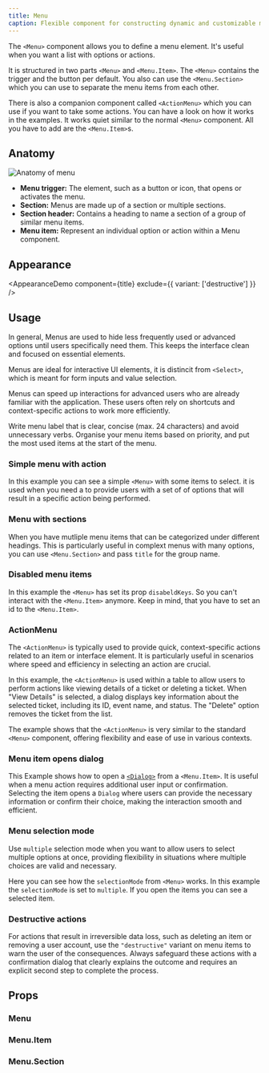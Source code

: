 ```yaml
---
title: Menu
caption: Flexible component for constructing dynamic and customizable menus.
---
```


The `<Menu>` component allows you to define a menu element. It's useful when you want a list with options or actions.

It is structured in two parts `<Menu>` and `<Menu.Item>`. The `<Menu>` contains the trigger and the button per default. You also can use the `<Menu.Section>` which you can use to separate the menu items from each other.

There is also a companion component called `<ActionMenu>` which you can use if you want to take some actions. You can have a look on how it works in the examples. It works quiet similar to the normal `<Menu>` component. All you have to add are the `<Menu.Item>`s.

## Anatomy

<Image
  src="/menu/menu-anatomy.jpg"
  alt="Anatomy of menu"
  width={800}
  height={550}
  className="mx-auto block"
/>

- **Menu trigger:** The element, such as a button or icon, that opens or activates the menu.
- **Section:** Menus are made up of a section or multiple sections.
- **Section header:** Contains a heading to name a section of a group of similar menu items.
- **Menu item:** Represent an individual option or action within a Menu component.

## Appearance

<AppearanceDemo component={title} exclude={{ variant: ['destructive'] }} />

<AppearanceTable component={title} />

## Usage

In general, Menus are used to hide less frequently used or advanced options until users specifically need them. This keeps the interface clean and focused on essential elements.

Menus are ideal for interactive UI elements, it is distincit from `<Select>`, which is meant for form inputs and value selection.

Menus can speed up interactions for advanced users who are already familiar with the application. These users often rely on shortcuts and context-specific actions to work more efficiently.

<GuidelineTiles>
  <Do>
    <Do.Description>
      Write menu label that is clear, concise (max. 24 characters) and avoid
      unnecessary verbs.
    </Do.Description>
  </Do>
  <Do>
    <Do.Description>
      Organise your menu items based on priority, and put the most used items at
      the start of the menu.
    </Do.Description>
  </Do>
</GuidelineTiles>

### Simple menu with action

In this example you can see a simple `<Menu>` with some items to select. it is used when you need a to provide users with a set of of options that will result in a specific action being performed.

<ComponentDemo file="./menu-action.demo.tsx" />

### Menu with sections

When you have mutliple menu items that can be categorized under different headings. This is particularly useful in complext menus with many options, you can use `<Menu.Section>` and pass `title` for the group name.

<ComponentDemo file="./menu-section.demo.tsx" />

### Disabled menu items

In this example the `<Menu>` has set its prop `disabeldKeys`. So you can't interact with the `<Menu.Item>` anymore. Keep in mind, that you have to set an id to the `<Menu.Item>`.

<ComponentDemo file="./menu-disabled.demo.tsx" />

### ActionMenu

The `<ActionMenu>` is typically used to provide quick, context-specific actions related to an item or interface element. It is particularly useful in scenarios where speed and efficiency in selecting an action are crucial.

In this example, the `<ActionMenu>` is used within a table to allow users to perform actions like viewing details of a ticket or deleting a ticket. When "View Details" is selected, a dialog displays key information about the selected ticket, including its ID, event name, and status. The "Delete" option removes the ticket from the list.

The example shows that the `<ActionMenu>` is very similar to the standard `<Menu>` component, offering flexibility and ease of use in various contexts.

<ComponentDemo file="./menu-action-table.demo.tsx" />

### Menu item opens dialog

This Example shows how to open a [`<Dialog>`](/components/dialog/) from a `<Menu.Item>`. It is useful when a menu action requires additional user input or confirmation. Selecting the item opens a `Dialog` where users can provide the necessary information or confirm their choice, making the interaction smooth and efficient.

<ComponentDemo file="./menu-open-dialog.demo.tsx" />

### Menu selection mode

Use `multiple` selection mode when you want to allow users to select multiple options at once, providing flexibility in situations where multiple choices are valid and necessary.

Here you can see how the `selectionMode` from `<Menu>` works. In this example the `selectionMode` is set to `multiple`. If you open the items you can see a selected item.

<ComponentDemo file="./menu-selection.demo.tsx" />

### Destructive actions

For actions that result in irreversible data loss, such as deleting an item or removing a user account, use the `"destructive"` variant on menu items to warn the user of the consequences. Always safeguard these actions with a confirmation dialog that clearly explains the outcome and requires an explicit second step to complete the process.

<ComponentDemo file="./menu-destructive.demo.tsx" />

## Props

<StorybookHintMessage component={title} />

### Menu

<PropsTable component={title} />

### Menu.Item

<PropsTable component="MenuItem" />

### Menu.Section

<PropsTable component="MenuSection" />
